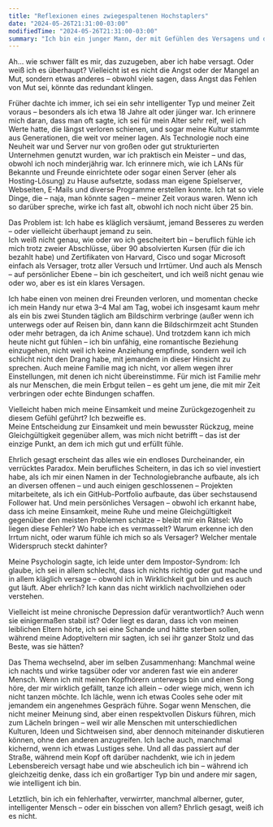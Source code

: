 ```yaml
---
title: "Reflexionen eines zwiegespaltenen Hochstaplers"
date: "2024-05-26T21:31:00-03:00"
modifiedTime: "2024-05-26T21:31:00-03:00"
summary: "Ich bin ein junger Mann, der mit Gefühlen des Versagens und dem Impostor-Syndrom ringt und versucht, trotz meiner Erfolge zu verstehen, wo ich falsch abgebogen bin."
---
```


Ah... wie schwer fällt es mir, das zuzugeben, aber ich habe versagt. Oder weiß ich es überhaupt? Vielleicht ist es nicht die Angst oder der Mangel an Mut, sondern etwas anderes – obwohl viele sagen, dass Angst das Fehlen von Mut sei, könnte das redundant klingen.

Früher dachte ich immer, ich sei ein sehr intelligenter Typ und meiner Zeit voraus – besonders als ich etwa 18 Jahre alt oder jünger war. Ich erinnere mich daran, dass man oft sagte, ich sei für mein Alter sehr reif, weil ich Werte hatte, die längst verloren schienen, und sogar meine Kultur stammte aus Generationen, die weit vor meiner lagen. Als Technologie noch eine Neuheit war und Server nur von großen oder gut strukturierten Unternehmen genutzt wurden, war ich praktisch ein Meister – und das, obwohl ich noch minderjährig war. Ich erinnere mich, wie ich LANs für Bekannte und Freunde einrichtete oder sogar einen Server (eher als Hosting-Lösung) zu Hause aufsetzte, sodass man eigene Spielserver, Webseiten, E-Mails und diverse Programme erstellen konnte. Ich tat so viele Dinge, die – naja, man könnte sagen – meiner Zeit voraus waren. Wenn ich so darüber spreche, wirke ich fast alt, obwohl ich noch nicht über 25 bin.

Das Problem ist: Ich habe es kläglich versäumt, jemand Besseres zu werden – oder vielleicht überhaupt jemand zu sein.  
Ich weiß nicht genau, wie oder wo ich gescheitert bin – beruflich fühle ich mich trotz zweier Abschlüsse, über 90 absolvierten Kursen (für die ich bezahlt habe) und Zertifikaten von Harvard, Cisco und sogar Microsoft einfach als Versager, trotz aller Versuch und Irrtümer. Und auch als Mensch – auf persönlicher Ebene – bin ich gescheitert, und ich weiß nicht genau wie oder wo, aber es ist ein klares Versagen.

Ich habe einen von meinen drei Freunden verloren, und momentan checke ich mein Handy nur etwa 3–4 Mal am Tag, wobei ich insgesamt kaum mehr als ein bis zwei Stunden täglich am Bildschirm verbringe (außer wenn ich unterwegs oder auf Reisen bin, dann kann die Bildschirmzeit acht Stunden oder mehr betragen, da ich Anime schaue). Und trotzdem kann ich mich heute nicht gut fühlen – ich bin unfähig, eine romantische Beziehung einzugehen, nicht weil ich keine Anziehung empfinde, sondern weil ich schlicht nicht den Drang habe, mit jemandem in dieser Hinsicht zu sprechen. Auch meine Familie mag ich nicht, vor allem wegen ihrer Einstellungen, mit denen ich nicht übereinstimme. Für mich ist Familie mehr als nur Menschen, die mein Erbgut teilen – es geht um jene, die mit mir Zeit verbringen oder echte Bindungen schaffen.

Vielleicht haben mich meine Einsamkeit und meine Zurückgezogenheit zu diesem Gefühl geführt? Ich bezweifle es.  
Meine Entscheidung zur Einsamkeit und mein bewusster Rückzug, meine Gleichgültigkeit gegenüber allem, was mich nicht betrifft – das ist der einzige Punkt, an dem ich mich gut und erfüllt fühle.

Ehrlich gesagt erscheint das alles wie ein endloses Durcheinander, ein verrücktes Paradox. Mein berufliches Scheitern, in das ich so viel investiert habe, als ich mir einen Namen in der Technologiebranche aufbaute, als ich an diversen offenen – und auch einigen geschlossenen – Projekten mitarbeitete, als ich ein GitHub-Portfolio aufbaute, das über sechstausend Follower hat. Und mein persönliches Versagen – obwohl ich erkannt habe, dass ich meine Einsamkeit, meine Ruhe und meine Gleichgültigkeit gegenüber den meisten Problemen schätze – bleibt mir ein Rätsel: Wo liegen diese Fehler? Wo habe ich es vermasselt? Warum erkenne ich den Irrtum nicht, oder warum fühle ich mich so als Versager? Welcher mentale Widerspruch steckt dahinter?

Meine Psychologin sagte, ich leide unter dem Impostor-Syndrom: Ich glaube, ich sei in allem schlecht, dass ich nichts richtig oder gut mache und in allem kläglich versage – obwohl ich in Wirklichkeit gut bin und es auch gut läuft. Aber ehrlich? Ich kann das nicht wirklich nachvollziehen oder verstehen.

Vielleicht ist meine chronische Depression dafür verantwortlich? Auch wenn sie einigermaßen stabil ist? Oder liegt es daran, dass ich von meinen leiblichen Eltern hörte, ich sei eine Schande und hätte sterben sollen, während meine Adoptiveltern mir sagten, ich sei ihr ganzer Stolz und das Beste, was sie hätten?  

Das Thema wechselnd, aber im selben Zusammenhang: Manchmal weine ich nachts und wirke tagsüber oder vor anderen fast wie ein anderer Mensch. Wenn ich mit meinen Kopfhörern unterwegs bin und einen Song höre, der mir wirklich gefällt, tanze ich allein – oder wiege mich, wenn ich nicht tanzen möchte. Ich lächle, wenn ich etwas Cooles sehe oder mit jemandem ein angenehmes Gespräch führe. Sogar wenn Menschen, die nicht meiner Meinung sind, aber einen respektvollen Diskurs führen, mich zum Lächeln bringen – weil wir alle Menschen mit unterschiedlichen Kulturen, Ideen und Sichtweisen sind, aber dennoch miteinander diskutieren können, ohne den anderen anzugreifen. Ich lache auch, manchmal kichernd, wenn ich etwas Lustiges sehe. Und all das passiert auf der Straße, während mein Kopf oft darüber nachdenkt, wie ich in jedem Lebensbereich versagt habe und wie abscheulich ich bin – während ich gleichzeitig denke, dass ich ein großartiger Typ bin und andere mir sagen, wie intelligent ich bin.

Letztlich, bin ich ein fehlerhafter, verwirrter, manchmal alberner, guter, intelligenter Mensch – oder ein bisschen von allem? Ehrlich gesagt, weiß ich es nicht.
